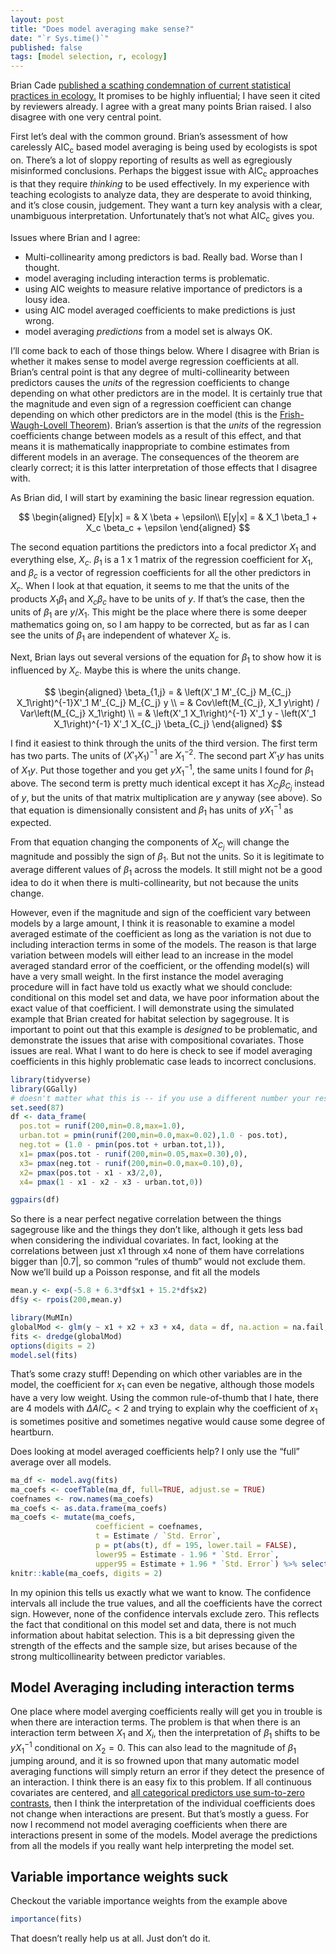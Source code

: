 ```yaml
---
layout: post
title: "Does model averaging make sense?"  
date: "`r Sys.time()`"
published: false
tags: [model selection, r, ecology]
---
```


Brian Cade [published a scathing condemnation of current statistical practices in ecology.](http://onlinelibrary.wiley.com/doi/10.1890/14-1639.1/full) It promises to be highly influential; I have seen it cited by reviewers already. I agree with a great many points Brian raised. I also disagree with one very central point. 

First let's deal with the common ground. Brian's assessment of how carelessly AIC~c~ based model averaging is being used by ecologists is spot on. There's a lot of sloppy reporting of results as well as egregiously misinformed conclusions. Perhaps the biggest issue with AIC~c~ approaches is that they require *thinking* to be used effectively. In my experience with teaching ecologists to analyze data, they are desperate to avoid thinking, and it's close cousin, judgement. They want a turn key analysis with a clear, unambiguous interpretation. Unfortunately that's not what AIC~c~ gives you. 

Issues where Brian and I agree:

* Multi-collinearity among predictors is bad. Really bad. Worse than I thought.
* model averaging including interaction terms is problematic.
* using AIC weights to measure relative importance of predictors is a lousy idea.
* using AIC model averaged coefficients to make predictions is just wrong. 
* model averaging *predictions* from a model set is always OK.

I'll come back to each of those things below. Where I disagree with Brian is whether it makes sense to model averge regression coefficients at all. Brian's central point is that any degree of multi-collinearity between predictors causes the *units* of the regression coefficients to change depending on what other predictors are in the model. It is certainly true that the magnitude and even sign of a regression coefficient can change depending on which other predictors are in the model (this is the [Frish-Waugh-Lovell Theorem](https://en.wikipedia.org/wiki/Frisch–Waugh–Lovell_theorem)). Brian's assertion is that the *units* of the regression coefficients change between models as a result of this effect, and that means it is mathematically inappropriate to combine estimates from different models in an average. 
The consequences of the theorem are clearly correct; it is this latter interpretation of those effects that I disagree with. 

As Brian did, I will start by examining the basic linear regression equation. 

$$
\begin{aligned}
E[y|x] = & X \beta + \epsilon\\
E[y|x] = & X_1 \beta_1 + X_c \beta_c + \epsilon
\end{aligned}
$$

The second equation partitions the predictors into a focal predictor $X_1$ and everything else, $X_c$. $\beta_1$ is a 1 x 1 matrix of the regression coefficient for $X_1$, and $\beta_c$ is a vector of regression coefficients for all the other predictors in $X_c$. When I look at that equation, it seems to me that the units of the products $X_1\beta_1$ and $X_c\beta_c$ have to be units of $y$. If that's the case, then the units of $\beta_1$ are $y / X_1$. This might be the place where there is some deeper mathematics going on, so I am happy to be corrected, but as far as I can see the units of $\beta_1$ are independent of whatever $X_c$ is. 

Next, Brian lays out several versions of the equation for $\beta_1$ to show how it is influenced by $X_c$. Maybe this is where the units change.

$$
\begin{aligned}
\beta_{1,j} = & \left(X'_1 M'_{C_j} M_{C_j} X_1\right)^{-1}X'_1 M'_{C_j} M_{C_j} y \\
            = & Cov\left(M_{C_j}, X_1 y\right) / Var\left(M_{C_j} X_1\right) \\
            = & \left(X'_1 X_1\right)^{-1} X'_1 y - \left(X'_1 X_1\right)^{-1} X'_1 X_{C_j} \beta_{C_j}
\end{aligned}
$$

I find it easiest to think through the units of the third version. The first term has two parts. The units of $\left(X'_1 X_1\right)^{-1}$ are $X_1^{-2}$. The second part $X'_1 y$ has units of $X_1 y$. Put those together and you get $y X_1^{-1}$, the same units I found for $\beta_1$ above. The second term is pretty much identical except it has $X_{C_j} \beta_{C_j}$ instead of $y$, but the units of that matrix multiplication are $y$ anyway (see above). So that equation is dimensionally consistent and $\beta_1$ has units of $y X_1^{-1}$ as expected. 

From that equation changing the components of $X_{C_j}$ will change the magnitude and possibly the sign of $\beta_1$. But not the units. So it is legitimate to average different values of $\beta_1$ across the models. It still might not be a good idea to do it when there is multi-collinearity, but not because the units change. 

However, even if the magnitude and sign of the coefficient vary between models by a large amount, I think it is reasonable to examine a model averaged estimate of the coefficient as long as the variation is not due to including interaction terms in some of the models. The reason is that large variation between models will either lead to an increase in the model averaged standard error of the coefficient, or the offending model(s) will have a very small weight. In the first instance the model averaging procedure will in fact have told us exactly what we should conclude: conditional on this model set and data, we have poor information about the exact value of that coefficient. I will demonstrate using the simulated example that Brian created for habitat selection by sagegrouse. It is important to point out that this example is *designed* to be problematic, and demonstrate the issues that arise with compositional covariates. Those issues are real. What I want to do here is check to see if model averaging coefficients in this highly problematic case leads to incorrect conclusions. 

```r
library(tidyverse)
library(GGally)
# doesn't matter what this is -- if you use a different number your results will be different from mine.
set.seed(87)
df <- data_frame(
  pos.tot = runif(200,min=0.8,max=1.0),
  urban.tot = pmin(runif(200,min=0.0,max=0.02),1.0 - pos.tot),
  neg.tot = (1.0 - pmin(pos.tot + urban.tot,1)),
  x1= pmax(pos.tot - runif(200,min=0.05,max=0.30),0),
  x3= pmax(neg.tot - runif(200,min=0.0,max=0.10),0),
  x2= pmax(pos.tot - x1 - x3/2,0),
  x4= pmax(1 - x1 - x2 - x3 - urban.tot,0))

ggpairs(df)

```

So there is a near perfect negative correlation between the things sagegrouse like and the things they don't like, although it gets less bad when considering the individual covariates. In fact, looking at the correlations between just x1 through x4 none of them have correlations bigger than $|0.7|$, so common "rules of thumb" would not exclude them. Now we'll build up a Poisson response, and fit all the models 

```r
mean.y <- exp(-5.8 + 6.3*df$x1 + 15.2*df$x2)
df$y <- rpois(200,mean.y)

library(MuMIn)
globalMod <- glm(y ~ x1 + x2 + x3 + x4, data = df, na.action = na.fail, family=poisson())
fits <- dredge(globalMod)
options(digits = 2)
model.sel(fits)
```

That's some crazy stuff! Depending on which other variables are in the model, the coefficient for $x_1$ can even be negative, although those models have a very low weight. Using the common rule-of-thumb that I hate, there are 4 models with $\Delta AIC_c < 2$ and trying to explain why the coefficient of $x_1$ is sometimes positive and sometimes negative would cause some degree of heartburn.

Does looking at model averaged coefficients help? I only use the "full" average over all models.

```r
ma_df <- model.avg(fits)
ma_coefs <- coefTable(ma_df, full=TRUE, adjust.se = TRUE)
coefnames <- row.names(ma_coefs)
ma_coefs <- as.data.frame(ma_coefs)
ma_coefs <- mutate(ma_coefs,
                   coefficient = coefnames,
                   t = Estimate / `Std. Error`,
                   p = pt(abs(t), df = 195, lower.tail = FALSE),
                   lower95 = Estimate - 1.96 * `Std. Error`,
                   upper95 = Estimate + 1.96 * `Std. Error`) %>% select(coefficient, Estimate, `Std. Error`, t, p, lower95, upper95)
knitr::kable(ma_coefs, digits = 2)
```

In my opinion this tells us exactly what we want to know. The confidence intervals all include the true values, and all the coefficients have the correct sign. However, none of the confidence intervals exclude zero. This reflects the fact that conditional on this model set and data, there is not much information about habitat selection. This is a bit depressing given the strength of the effects and the sample size, but arises because of the strong multicollinearity between predictor variables. 

## Model Averaging including interaction terms

One place where model averging coefficients really will get you in trouble is when there are interaction terms. The problem is that when there is an interaction term between $X_1$ and $X_i$, then the interpretation of $\beta_1$ shifts to be $y X^{-1}_{1}$ conditional on $X_2 = 0$. This can also lead to the magnitude of $\beta_1$ jumping around, and it is so frowned upon that many automatic model averaging functions will simply return an error if they detect the presence of an interaction. I think there is an easy fix to this problem. If all continuous covariates are centered, and [all categorical predictors use sum-to-zero contrasts](https://atyre2.github.io/2016/09/03/sum-to-zero-contrasts.html), then I think the interpretation of the individual coefficients does not change when interactions are present. But that's mostly a guess. For now I recommend not model averaging coefficients when there are interactions present in some of the models. Model average the predictions from all the models if you really want help interpreting the model set.

## Variable importance weights suck

Checkout the variable importance weights from the example above

```r
importance(fits)
```

That doesn't really help us at all. Just don't do it.

##
